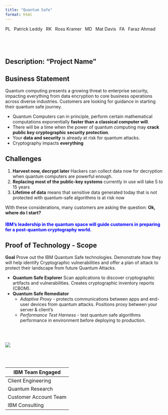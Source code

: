 ```yaml
---
title: "Quantum Safe"
format: html
---
```

```{=html}
<span class="dot">PL</span> &ensp;Patrick Leddy&ensp;
```
```{=html}
<span class="dot">RK</span> &ensp;Ross Kramer&ensp;
```
```{=html}
<span class="dot">MD</span> &ensp;Mat Davis&ensp;
```
```{=html}
<span class="dot">FA</span> &ensp;Faraz Ahmad&ensp;
```
<br>
---
Description: "Project Name"
---

## Business Statement

Quantum computing presents a growing threat to enterprise security, impacting everything from data encryption to core business operations across diverse industries. Customers are looking for guidance in starting their quantum safe journey.

- Quantum Computers can in principle, perform certain mathematical computations exponentially **faster than a classical computer will**. 
- There will be a time when the power of quantum computing may **crack public key cryptographic security protection**.  
- Your **data and security** is already at risk for quantum attacks.  
- Cryptography impacts **everything**

## Challenges

1. **Harvest now, decrypt later** Hackers can collect data now for decryption when quantum computers are powerful enough.
2. **Replacing most of the public-key systems** currently in use will take 5 to 15 years
3. **Lifetime of data** means that sensitive data generated today that is not protected with quantum-safe algorithms is at risk now

With these considerations, many customers are asking the question: **Ok, where do I start?**  

#### <span style="color: blue;">IBM's leadership in the quantum space will guide customers in preparing for a post-quantum cryptography world.</span>


## Proof of Technology - Scope

**Goal** Prove out the IBM Quantum Safe technologies. Demonstrate how they will help identify Cryptographic vulnerabilities and offer a plan of attack to protect their landscape from future Quantum Attacks.    

- **Quantum Safe Explorer** Scan applications to discover cryptographic artifacts and vulnerabilities. Creates cryptographic inventory reports (CBOM).
- **Quantum Safe Remediator** 
    - *Adaptive Proxy* - protects communications between apps and end-user devices from quantum attacks. Positions proxy between your server & client's
    - *Performance Test Harness* - test quantum safe algorithms performance in environment before deploying to production.   
    
<br><br>

![](images/ProjectPOTTImelinev3.png)

<br><br>

| **IBM Team Engaged**  |
|-----------------------|
| Client Engineering    |
| Quantum Research      |
| Customer Account Team |
| IBM Consulting        |   
